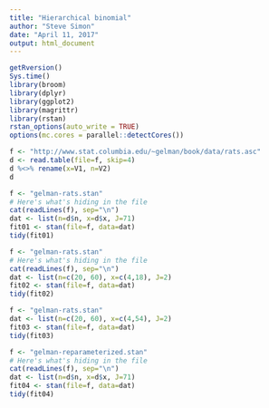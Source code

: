 ```yaml
---
title: "Hierarchical binomial"
author: "Steve Simon"
date: "April 11, 2017"
output: html_document
---
```


```r
getRversion()
Sys.time()
library(broom)
library(dplyr)
library(ggplot2)
library(magrittr)
library(rstan)
rstan_options(auto_write = TRUE)
options(mc.cores = parallel::detectCores())
```


```r
f <- "http://www.stat.columbia.edu/~gelman/book/data/rats.asc"
d <- read.table(file=f, skip=4)
d %<>% rename(x=V1, n=V2)
d
```

```r
f <- "gelman-rats.stan"
# Here's what's hiding in the file 
cat(readLines(f), sep="\n")
dat <- list(n=d$n, x=d$x, J=71)
fit01 <- stan(file=f, data=dat)
tidy(fit01)
```

```r
f <- "gelman-rats.stan"
# Here's what's hiding in the file 
cat(readLines(f), sep="\n")
dat <- list(n=c(20, 60), x=c(4,18), J=2)
fit02 <- stan(file=f, data=dat)
tidy(fit02)
```

```r
f <- "gelman-rats.stan"
dat <- list(n=c(20, 60), x=c(4,54), J=2)
fit03 <- stan(file=f, data=dat)
tidy(fit03)
```

```r
f <- "gelman-reparameterized.stan"
# Here's what's hiding in the file 
cat(readLines(f), sep="\n")
dat <- list(n=d$n, x=d$x, J=71)
fit04 <- stan(file=f, data=dat)
tidy(fit04)
```

